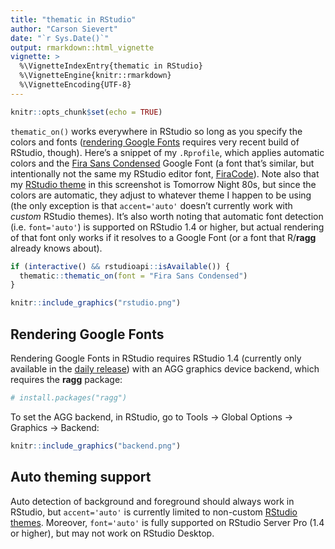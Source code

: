 ```yaml
---
title: "thematic in RStudio"
author: "Carson Sievert"
date: "`r Sys.Date()`"
output: rmarkdown::html_vignette
vignette: >
  %\VignetteIndexEntry{thematic in RStudio}
  %\VignetteEngine{knitr::rmarkdown}
  %\VignetteEncoding{UTF-8}
---
```


```r
knitr::opts_chunk$set(echo = TRUE)
```


`thematic_on()` works everywhere in RStudio so long as you specify the colors and fonts ([rendering Google Fonts](#gfont-rendering) requires very recent build of RStudio, though). Here's a snippet of my `.Rprofile`, which applies automatic colors and the [Fira Sans Condensed](https://fonts.google.com/specimen/Fira+Sans+Condensed) Google Font (a font that's similar, but intentionally not the same my RStudio editor font, [FiraCode](https://github.com/tonsky/FiraCode)). Note also that my [RStudio theme](https://support.rstudio.com/hc/en-us/articles/115011846747-Using-RStudio-Themes) in this screenshot is Tomorrow Night 80s, but since the colors are automatic, they adjust to whatever theme I happen to be using (the only exception is that `accent='auto'` doesn't currently work with *custom* RStudio themes). It's also worth noting that automatic font detection (i.e. `font='auto'`) is supported on RStudio 1.4 or higher, but actual rendering of that font only works if it resolves to a Google Font (or a font that R/**ragg** already knows about).

```r
if (interactive() && rstudioapi::isAvailable()) {
  thematic::thematic_on(font = "Fira Sans Condensed")
}
```

```r
knitr::include_graphics("rstudio.png")
```


## Rendering Google Fonts {#gfont-rendering}

Rendering Google Fonts in RStudio requires RStudio 1.4 (currently only available in the [daily release](https://dailies.rstudio.com/)) with an AGG graphics device backend, which requires the **ragg** package:

```r
# install.packages("ragg")
```

To set the AGG backend, in RStudio, go to Tools -> Global Options -> Graphics -> Backend:

```r
knitr::include_graphics("backend.png")
```


## Auto theming support

Auto detection of background and foreground should always work in RStudio, but `accent='auto'` is currently limited to non-custom [RStudio themes](https://support.rstudio.com/hc/en-us/articles/115011846747-Using-RStudio-Themes). Moreover, `font='auto'` is fully supported on RStudio Server Pro (1.4 or higher), but may not work on RStudio Desktop.
